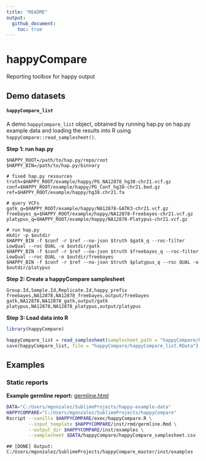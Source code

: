 ```yaml
---
title: "README"
output:
  github_document:
    toc: true
---
```


# happyCompare

Reporting toolbox for happy output



## Demo datasets

#### `happyCompare_list`

A demo `happyCompare_list` object, obtained by running hap.py on hap.py example data and loading the results into R using `happyCompare::read_samplesheet()`.

**Step 1: run hap.py**

```
$HAPPY_ROOT=/path/to/hap.py/repo/root
$HAPPY_BIN=/path/to/hap.py/binnary

# fixed hap.py resources
truth=$HAPPY_ROOT/example/happy/PG_NA12878_hg38-chr21.vcf.gz
conf=$HAPPY_ROOT/example/happy/PG_Conf_hg38-chr21.bed.gz
ref=$HAPPY_ROOT/example/happy/hg38.chr21.fa

# query VCFs
gatk_q=$HAPPY_ROOT/example/happy/NA12878-GATK3-chr21.vcf.gz
freebayes_q=$HAPPY_ROOT/example/happy/NA12878-Freebayes-chr21.vcf.gz
platypus_q=$HAPPY_ROOT/example/happy/NA12878-Platypus-chr21.vcf.gz

# run hap.py
mkdir -p $outdir
$HAPPY_BIN -f $conf -r $ref --no-json $truth $gatk_q --roc-filter LowQual --roc QUAL -o $outdir/gatk
$HAPPY_BIN -f $conf -r $ref --no-json $truth $freebayes_q --roc-filter LowQual --roc QUAL -o $outdir/freebayes
$HAPPY_BIN -f $conf -r $ref --no-json $truth $platypus_q --roc QUAL -o $outdir/platypus
```

**Step 2: Create a happyCompare samplesheet**

```
Group.Id,Sample.Id,Replicate.Id,happy_prefix
freebayes,NA12878,NA12878_freebayes,output/freebayes
gatk,NA12878,NA12878_gatk,output/gatk
platypus,NA12878,NA12878_platypus,output/platypus
```

**Step 3: Load data into R**

```r
library(happyCompare)

happyCompare_list = read_samplesheet(samplesheet_path = "happyCompare/happyCompare_samplesheet.csv")
save(happyCompare_list, file = "happyCompare/happyCompare_list.RData")
```

## Examples

### Static reports

**Example germline report:** [germline.html](inst/examples/germline.html)

```bash
DATA="C:/Users/mgonzalez/SublimeProjects/happy-example-data"
HAPPYCOMPARE="C:/Users/mgonzalez/SublimeProjects/happyCompare"
Rscript --vanilla $HAPPYCOMPARE/exec/happyCompare.R \
        --input_template $HAPPYCOMPARE/inst/rmd/germline.Rmd \
        --output_dir $HAPPYCOMPARE/inst/examples \
        --samplesheet $DATA/happyCompare/happyCompare_samplesheet.csv
```

```
## [DONE] Output: C:/Users/mgonzalez/SublimeProjects/happyCompare_master/inst/examples
```